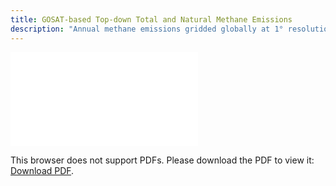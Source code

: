 ```yaml
---
title: GOSAT-based Top-down Total and Natural Methane Emissions
description: "Annual methane emissions gridded globally at 1° resolution for 2019, versionr"
---
```

<object data="./reports/gosat-based-ch4budget-yeargrid-v1_Processing and Verification Report.pdf" type="application/pdf" width="1024px" height="1000px">
    <embed src="./reports/gosat-based-ch4budget-yeargrid-v1_Processing and Verification Report.pdf">
        <p>This browser does not support PDFs. Please download the PDF to view it: <a href="./reports/gosat-based-ch4budget-yeargrid-v1_Processing and Verification Report.pdf">Download PDF</a>.</p>
    </embed>
</object>